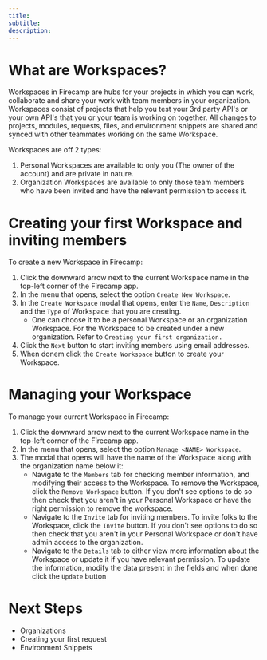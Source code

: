 ```yaml
--- 
title: 
subtitle: 
description: 
---
```


# What are Workspaces?
Workspaces in Firecamp are hubs for your projects in which you can work, collaborate and share your work with team members in your organization. Workspaces consist of projects that help you test your 3rd party API's or your own API's that you or your team is working on together. All changes to projects, modules, requests, files, and environment snippets are shared and synced with other teammates working on the same Workspace.

Workspaces are off 2 types:
1. Personal Workspaces are available to only you (The owner of the account) and are private in nature.
2. Organization Workspaces are available to only those team members who have been invited and have the relevant permission to access it.

# Creating your first Workspace and inviting members
To create a new Workspace in Firecamp:
1. Click the downward arrow next to the current Workspace name in the top-left corner of the Firecamp app.
2. In the menu that opens, select the option `Create New Workspace`.
3. In the `Create Workspace` modal that opens, enter the `Name`, `Description` and the `Type` of Workspace that you are creating.
    - One can choose it to be a personal Workspace or an organization Workspace. For the Workspace to be created under a new organization. Refer to `Creating your first organization.`
5. Click the `Next` button to start inviting members using email addresses.
4. When donem click the `Create Workspace` button to create your Workspace.

# Managing your Workspace
To manage your current Workspace in Firecamp:
1. Click the downward arrow next to the current Workspace name in the top-left corner of the Firecamp app.
2. In the menu that opens, select the option `Manage <NAME> Workspace`.
3. The modal that opens will have the name of the Workspace along with the organization name below it:
   - Navigate to the `Members` tab for checking member information, and modifying their access to the Workspace. To remove the Workspace, click the `Remove Workspace` button. If you don't see options to do so then check that you aren't in your Personal Workspace or have the right permission to remove the workspace.
   - Navigate to the `Invite` tab for inviting members. To invite folks to the Workspace, click the `Invite` button. If you don't see options to do so then check that you aren't in your Personal Workspace or don't have admin access to the organization.
   - Navigate to the `Details` tab to either view more information about the Workspace or update it if you have relevant permission. To update the information, modify the data present in the fields and when done click the `Update` button

# Next Steps
- Organizations
- Creating your first request
- Environment Snippets
